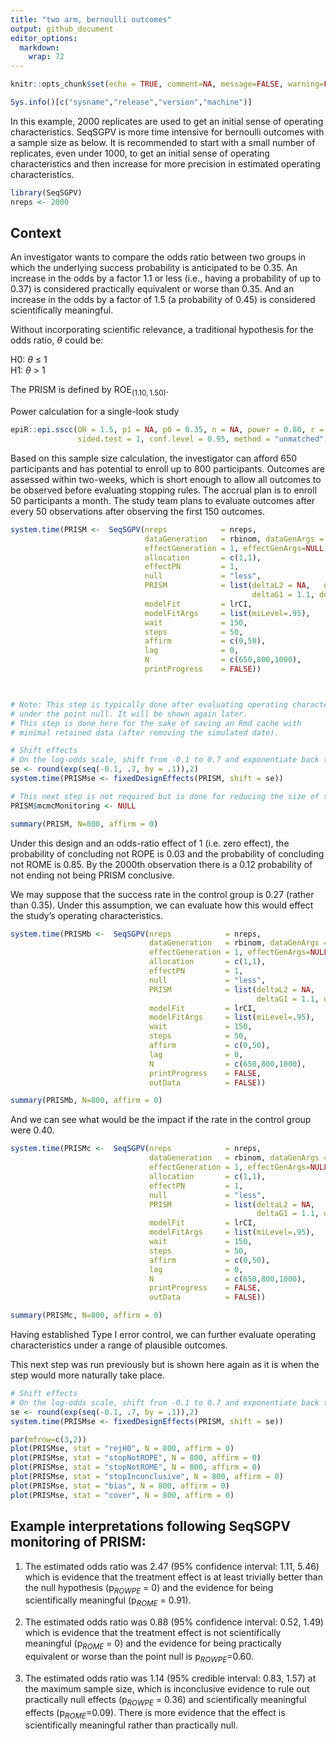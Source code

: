 ```yaml
---
title: "two arm, bernoulli outcomes"
output: github_document
editor_options: 
  markdown: 
    wrap: 72
---
```


```r
knitr::opts_chunk$set(echo = TRUE, comment=NA, message=FALSE, warning=FALSE, fig.width = 8, fig.height = 8, fig.align='center', eval=TRUE)
```

```r
Sys.info()[c("sysname","release","version","machine")]
```

In this example, 2000 replicates are used to get an initial sense of operating characteristics. SeqSGPV is more time intensive for bernoulli outcomes with a sample size as below. It is recommended to start with a small number of replicates, even under 1000, to get an initial sense of operating characteristics and then increase for more precision in estimated operating characteristics.

```r
library(SeqSGPV)
nreps <- 2000
```

## Context

An investigator wants to compare the odds ratio between two groups in
which the underlying success probability is anticipated to be 0.35. An
increase in the odds by a factor 1.1 or less (i.e., having a probability
of up to 0.37) is considered practically equivalent or worse than 0.35.
And an increase in the odds by a factor of 1.5 (a probability of 0.45)
is considered scientifically meaningful.

Without incorporating scientific relevance, a traditional hypothesis for
the odds ratio, $\theta$ could be:

H0: $\theta$ $\le$ 1\
H1: $\theta$ \> 1

The PRISM is defined by ROE$_{(1.10, 1.50)}$.

Power calculation for a single-look study

```r
epiR::epi.sscc(OR = 1.5, p1 = NA, p0 = 0.35, n = NA, power = 0.80, r = 1,
               sided.test = 1, conf.level = 0.95, method = "unmatched", fleiss = FALSE)
```

Based on this sample size calculation, the investigator can afford 650
participants and has potential to enroll up to 800 participants.
Outcomes are assessed within two-weeks, which is short enough to allow
all outcomes to be observed before evaluating stopping rules. The
accrual plan is to enroll 50 participants a month. The study team plans
to evaluate outcomes after every 50 observations after observing the
first 150 outcomes.

```r
system.time(PRISM <-  SeqSGPV(nreps            = nreps,
                              dataGeneration   = rbinom, dataGenArgs = list(n=650, size = 1, prob = 0.35),
                              effectGeneration = 1, effectGenArgs=NULL,  effectScale  = "oddsratio",
                              allocation       = c(1,1),
                              effectPN         = 1,
                              null             = "less",
                              PRISM            = list(deltaL2 = NA,   deltaL1 = NA, 
                                                      deltaG1 = 1.1, deltaG2 = 1.5),
                              modelFit         = lrCI,
                              modelFitArgs     = list(miLevel=.95),
                              wait             = 150,
                              steps            = 50,
                              affirm           = c(0,50),
                              lag              = 0,
                              N                = c(650,800,1000),
                              printProgress    = FALSE))



# Note: This step is typically done after evaluating operating characteristics
# under the point null. It will be shown again later.
# This step is done here for the sake of saving an Rmd cache with
# minimal retained data (after removing the simulated date).

# Shift effects
# On the log-odds scale, shift from -0.1 to 0.7 and exponentiate back to odds ratio scale
se <- round(exp(seq(-0.1, .7, by = .1)),2)
system.time(PRISMse <- fixedDesignEffects(PRISM, shift = se))

# This next step is not required but is done for reducing the size of the Rmd cache.
PRISM$mcmcMonitoring <- NULL
```

```r
summary(PRISM, N=800, affirm = 0)
```

Under this design and an odds-ratio effect of 1 (i.e. zero effect), the
probability of concluding not ROPE is 0.03 and the probability of
concluding not ROME is 0.85. By the 2000th observation there is a 0.12
probability of not ending not being PRISM conclusive.

We may suppose that the success rate in the control group is 0.27
(rather than 0.35). Under this assumption, we can evaluate how this
would effect the study's operating characteristics.

```r
system.time(PRISMb <-  SeqSGPV(nreps            = nreps,
                               dataGeneration   = rbinom, dataGenArgs = list(n=650, size = 1, prob = 0.27),
                               effectGeneration = 1, effectGenArgs=NULL,  effectScale  = "oddsratio",
                               allocation       = c(1,1),
                               effectPN         = 1,
                               null             = "less",
                               PRISM            = list(deltaL2 = NA,   deltaL1 = NA, 
                                                       deltaG1 = 1.1, deltaG2 = 1.5),
                               modelFit         = lrCI,
                               modelFitArgs     = list(miLevel=.95),
                               wait             = 150,
                               steps            = 50,
                               affirm           = c(0,50),
                               lag              = 0,
                               N                = c(650,800,1000),
                               printProgress    = FALSE,
                               outData          = FALSE))
```

```r
summary(PRISMb, N=800, affirm = 0)
```

And we can see what would be the impact if the rate in the control group
were 0.40.

```r
system.time(PRISMc <-  SeqSGPV(nreps            = nreps,
                               dataGeneration   = rbinom, dataGenArgs = list(n=650, size = 1, prob = 0.40),
                               effectGeneration = 1, effectGenArgs=NULL,  effectScale  = "oddsratio",
                               allocation       = c(1,1),
                               effectPN         = 1,
                               null             = "less",
                               PRISM            = list(deltaL2 = NA,   deltaL1 = NA, 
                                                       deltaG1 = 1.1, deltaG2 = 1.5),
                               modelFit         = lrCI,
                               modelFitArgs     = list(miLevel=.95),
                               wait             = 150,
                               steps            = 50,
                               affirm           = c(0,50),
                               lag              = 0,
                               N                = c(650,800,1000),
                               printProgress    = FALSE,
                               outData          = FALSE))
```

```r
summary(PRISMc, N=800, affirm = 0)
```

Having established Type I error control, we can further evaluate
operating characteristics under a range of plausible outcomes.

This next step was run previously but is shown here again as it is when the step 
would more naturally take place.

```r
# Shift effects
# On the log-odds scale, shift from -0.1 to 0.7 and exponentiate back to odds ratio scale
se <- round(exp(seq(-0.1, .7, by = .1)),2)
system.time(PRISMse <- fixedDesignEffects(PRISM, shift = se))
```

```r
par(mfrow=c(3,2))
plot(PRISMse, stat = "rejH0", N = 800, affirm = 0)
plot(PRISMse, stat = "stopNotROPE", N = 800, affirm = 0)
plot(PRISMse, stat = "stopNotROME", N = 800, affirm = 0)
plot(PRISMse, stat = "stopInconclusive", N = 800, affirm = 0)
plot(PRISMse, stat = "bias", N = 800, affirm = 0)
plot(PRISMse, stat = "cover", N = 800, affirm = 0)
```

## Example interpretations following SeqSGPV monitoring of PRISM:

1.  The estimated odds ratio was 2.47 (95% confidence interval: 1.11,
    5.46) which is evidence that the treatment effect is at least
    trivially better than the null hypothesis (p$_{ROWPE}$ = 0) and the
    evidence for being scientifically meaningful (p$_{ROME}$ = 0.91).

2.  The estimated odds ratio was 0.88 (95% confidence interval: 0.52,
    1.49) which is evidence that the treatment effect is not
    scientifically meaningful (p$_{ROME}$ = 0) and the evidence for
    being practically equivalent or worse than the point null is
    p$_{ROWPE}$=0.60.

3.  The estimated odds ratio was 1.14 (95% credible interval: 0.83,
    1.57) at the maximum sample size, which is inconclusive evidence to
    rule out practically null effects (p$_{ROWPE}$ = 0.36) and
    scientifically meaningful effects (p$_{ROME}$=0.09). There is
    more evidence that the effect is scientifically meaningful rather
    than practically null.
